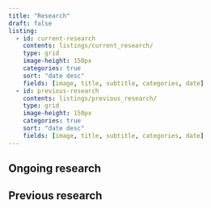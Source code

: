 ```yaml
---
title: "Research"
draft: false
listing: 
  - id: current-research
    contents: listings/current_research/
    type: grid
    image-height: 150px
    categories: true
    sort: "date desc"
    fields: [image, title, subtitle, categories, date]
  - id: previous-research
    contents: listings/previous_research/
    type: grid
    image-height: 150px
    categories: true
    sort: "date desc"
    fields: [image, title, subtitle, categories, date]
---
```


## Ongoing research

:::{#current-research}
:::

## Previous research

:::{#previous-research}
:::
